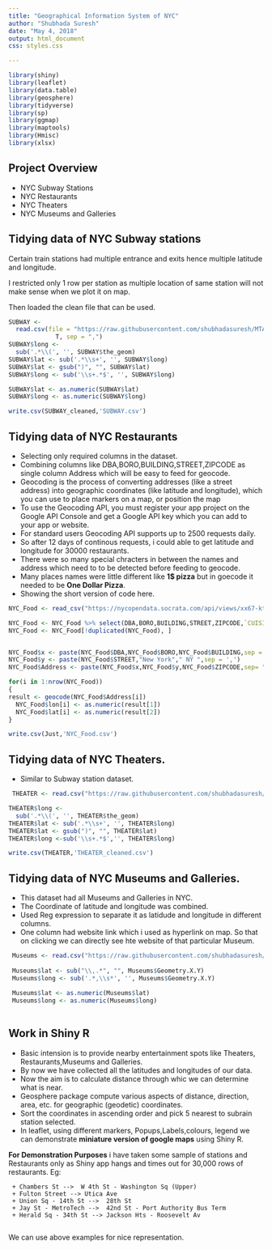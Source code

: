 ---
title: "Geographical Information System of NYC"
author: "Shubhada Suresh"
date: "May 4, 2018"
output: html_document
css: styles.css

---

```{r setup, include=FALSE}
library(shiny)
library(leaflet)
library(data.table)
library(geosphere)
library(tidyverse)
library(sp)
library(ggmap)
library(maptools)
library(Hmisc)
library(xlsx)
```

## Project Overview

 * NYC Subway Stations
 * NYC Restaurants
 * NYC Theaters
 * NYC Museums and Galleries
 
## Tidying data of NYC Subway stations
   Certain train stations had multiple entrance and exits hence multiple latitude and longitude.
   
   I restricted only 1 row per station as multiple location of same station will not make sense when we plot it on map.
   
   Then loaded the clean file that can be used.

```{r eval=FALSE}
SUBWAY <-
  read.csv(file = "https://raw.githubusercontent.com/shubhadasuresh/MTA-Subway/master/SUBWAY_STATION.csv", header =
             T, sep = ",")
SUBWAY$long <-
  sub('.*\\(', '', SUBWAY$the_geom)
SUBWAY$lat <- sub('.*\\s+', '', SUBWAY$long)
SUBWAY$lat <- gsub(")", "", SUBWAY$lat)
SUBWAY$long <- sub('\\s+.*$', '', SUBWAY$long)

SUBWAY$lat <- as.numeric(SUBWAY$lat)
SUBWAY$long <- as.numeric(SUBWAY$long)

write.csv(SUBWAY_cleaned,'SUBWAY.csv')

```

## Tidying data of NYC Restaurants

   * Selecting only required columns in the dataset.
   * Combining columns like DBA,BORO,BUILDING,STREET,ZIPCODE as single column Address which will be easy to feed for geocode.
   * Geocoding is the process of converting addresses (like a street address) into geographic coordinates (like latitude and longitude), which you can use to place markers on a map, or position the map
   * To use the Geocoding API, you must register your app project on the Google API Console and get a Google API key which you can add to your app or website.
   * For standard users Geocoding API supports up to 2500 requests daily. 
   * So after 12 days of continous requests, i could able to get latitude and longitude for 30000 restaurants.
   * There were so many special chracters in between the names and address which need to to be detected before feeding to geocode.
   * Many places names were little different like **1$ pizza** but in goecode it needed to be **One Dollar Pizza**.
   * Showing the short version of code here.
   
```{r eval=FALSE}
NYC_Food <- read_csv("https://nycopendata.socrata.com/api/views/xx67-kt59/rows.csv?accessType=DOWNLOAD")

NYC_Food <- NYC_Food %>% select(DBA,BORO,BUILDING,STREET,ZIPCODE,`CUISINE DESCRIPTION`)
NYC_Food <- NYC_Food[!duplicated(NYC_Food), ]


NYC_Food$x <- paste(NYC_Food$DBA,NYC_Food$BORO,NYC_Food$BUILDING,sep = ',')
NYC_Food$y <- paste(NYC_Food$STREET,"New York"," NY ",sep = ',')
NYC_Food$Address <- paste(NYC_Food$x,NYC_Food$y,NYC_Food$ZIPCODE,sep= " ")

for(i in 1:nrow(NYC_Food))
{
result <- geocode(NYC_Food$Address[i])
  NYC_Food$lon[i] <- as.numeric(result[1])
  NYC_Food$lat[i] <- as.numeric(result[2])
}

write.csv(Just,'NYC_Food.csv')

```

## Tidying data of NYC Theaters.
   * Similar to Subway station dataset.

```{r eval=FALSE}
 THEATER <- read.csv("https://raw.githubusercontent.com/shubhadasuresh/MTA-Subway/master/THEATER_cleaned.csv", header =T, sep = ",")

THEATER$long <-
  sub('.*\\(', '', THEATER$the_geom)
THEATER$lat <- sub('.*\\s+', '', THEATER$long)
THEATER$lat <- gsub(")", "", THEATER$lat)
THEATER$long <-sub('\\s+.*$','', THEATER$long)

write.csv(THEATER,'THEATER_cleaned.csv')
```

## Tidying data of NYC Museums and Galleries.

   * This dataset had all Museums and Galleries in NYC.
   * The Coordinate of latitude and longitude was combined.
   * Used Reg expression to separate it as latidude and longitude in different columns.
   * One column had website link which i used as hyperlink on map. So that on clicking we can directly see hte website of that particular Museum.
   
   
```{r eval=FALSE}
 Museums <- read.csv("https://raw.githubusercontent.com/shubhadasuresh/MTA-Subway/master/museums_galleries.csv", header =T, sep = ",")
 
 Museums$lat <- sub("\\,.*", "", Museums$Geometry.X.Y)
 Museums$long <- sub('.*,\\s*', '', Museums$Geometry.X.Y)
 
 Museums$lat <- as.numeric(Museums$lat)
 Museums$long <- as.numeric(Museums$long)
 
```

## Work in Shiny R

  * Basic intension is to provide nearby entertainment spots like Theaters, Restaurants,Museums and Galleries.
  * By now we have collected all the latitudes and longitudes of our data.
  * Now the aim is to calculate distance through whic we can determine what is near.
  * Geosphere package compute various aspects of distance, direction, area, etc.
for geographic (geodetic) coordinates.
  * Sort the coordinates in ascending order and pick 5 nearest to subrain station selected.
  * In leaflet, using different markers, Popups,Labels,colours, legend we can demonstrate **miniature version of google maps** using Shiny R.
  
  **For Demonstration Purposes** i have taken some sample of stations and Restaurants only as Shiny app hangs and times out for 30,000 rows of restaurants.
  Eg: 
  
     + Chambers St -->  W 4th St - Washington Sq (Upper)
     + Fulton Street --> Utica Ave
     + Union Sq - 14th St -->  28th St
     + Jay St - MetroTech -->  42nd St - Port Authority Bus Term
     + Herald Sq - 34th St --> Jackson Hts - Roosevelt Av
     
   We can use above examples for nice representation.  